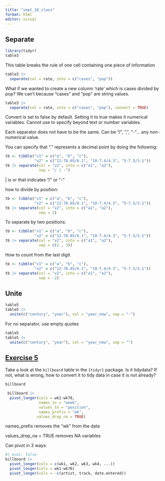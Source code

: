 ```yaml
---
title: "sept_18_class"
format: html
editor: visual
---
```


## Separate

```r
library(tidyr)
table3
```

This table breaks the rule of one cell containing one piece of information

```r
table3 |>
  separate(col = rate, into = c("cases", "pop"))
```

What if we wanted to create a new column 'rate' which is cases divided by pop? We can't because "cases" and "pop" are string values.

```r
table3 |>
  separate(col = rate, into = c("cases", "pop"), convert = TRUE)
```

Convert is set to false by default. Setting it to true makes it numerical variables. Cannot use to specify beyond text or number variables.

Each separator does not have to be the same. Can be "/", ",", "-"... any non-numerical value.

You can specify that "." represents a decimal point by doing the following:

```r
tb <- tibble("v1" = c("a", "b", "c"),
             "v2" = c("12-78.65/6.1", "10-7.4/4.3", "5-7.5/3.1"))
tb |> separate(col = "v2", into = c("a1", "a2"),
               sep = "/ | -")
```

\| is or that indicates "/" or "-"

how to divide by position:

```r
tb <- tibble("v1" = c("a", "b", "c"),
             "v2" = c("12-78.65/6.1", "10-7.4/4.3", "5-7.5/3.1"))
tb |> separate(col = "v2", into = c("a1", "a2"),
               sep = 2)
```

To separate by two positions:

```r
tb <- tibble("v1" = c("a", "b", "c"),
             "v2" = c("12-78.65/6.1", "10-7.4/4.3", "5-7.5/3.1"))
tb |> separate(col = "v2", into = c("a1", "a2"),
               sep = c(2 , 3))
```

How to count from the last digit

```r
tb <- tibble("v1" = c("a", "b", "c"),
             "v2" = c("12-78.65/6.1", "10-7.4/4.3", "5-7.5/3.1"))
tb |> separate(col = "v2", into = c("a1", "a2"),
               sep = -2)
```

## Unite

```r
table5
table5 |>
  unite(c("century", "year"), col = "year_new", sep = "-")
```

For no separator, use empty quotes

```r
table5
table5 |>
  unite(c("century", "year"), col = "year_new", sep = "")
```

## [Exercise 5](https://javieralvarezliebana.es/docencia/mucss-data-programming/slides/#/tu-turno-1-2)

Take a look at the `billboard` table in the `{tidyr}` package. Is it tidydata? If not, what is wrong, how to convert it to tidy data in case it is not already?

```r
billboard
```

```r
 billboard |>
  pivot_longer(cols = wk1:wk76,
               names_to = "week",
               values_to = "position",
               names_prefix = "wk",
              values_drop_na = TRUE)
```

names_prefix removes the "wk" from the data

values_drop_na = TRUE removes NA variables

Can pivot in 3 ways:

```r
#| eval: false
billboard |>
  pivot_longer(cols = c(wk1, wk2, wk3, wk4, ...))
  pivot_longer(cols = wk1:wk76)
  pivot_longer(cols = -c(artist, track, date.entered))
```
